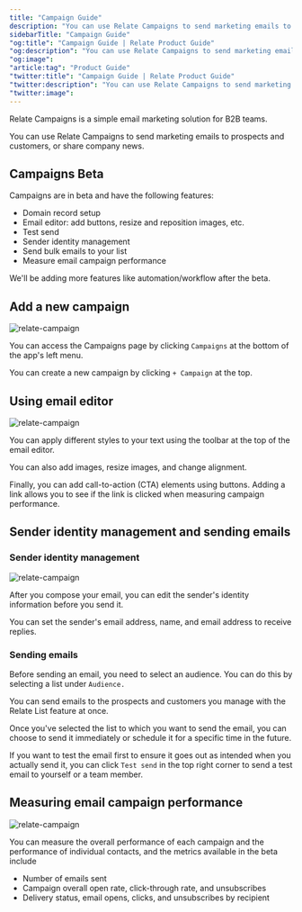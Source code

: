 ```yaml
---
title: "Campaign Guide"
description: "You can use Relate Campaigns to send marketing emails to prospects and customers, or share company news."
sidebarTitle: "Campaign Guide"
"og:title": "Campaign Guide | Relate Product Guide"
"og:description": "You can use Relate Campaigns to send marketing emails to prospects and customers, or share company news."
"og:image": 
"article:tag": "Product Guide"
"twitter:title": "Campaign Guide | Relate Product Guide"
"twitter:description": "You can use Relate Campaigns to send marketing emails to prospects and customers, or share company news."
"twitter:image": 
---
```


Relate Campaigns is a simple email marketing solution for B2B teams. 

You can use Relate Campaigns to send marketing emails to prospects and customers, or share company news.

## Campaigns Beta

Campaigns are in beta and have the following features:
- Domain record setup
- Email editor: add buttons, resize and reposition images, etc.
- Test send
- Sender identity management
- Send bulk emails to your list
- Measure email campaign performance

We'll be adding more features like automation/workflow after the beta.

## Add a new campaign

![relate-campaign](/images/features/add-new-campaign.png)

You can access the Campaigns page by clicking `Campaigns` at the bottom of the app's left menu. 

You can create a new campaign by clicking `+ Campaign` at the top. 

## Using email editor

![relate-campaign](/images/features/email-editor.png)

You can apply different styles to your text using the toolbar at the top of the email editor. 

You can also add images, resize images, and change alignment.

Finally, you can add call-to-action (CTA) elements using buttons. Adding a link allows you to see if the link is clicked when measuring campaign performance.  

## Sender identity management and sending emails

### Sender identity management

![relate-campaign](/images/features/sender-identification.png)

After you compose your email, you can edit the sender's identity information before you send it. 

You can set the sender's email address, name, and email address to receive replies. 

### Sending emails

Before sending an email, you need to select an audience. You can do this by selecting a list under `Audience.` 

You can send emails to the prospects and customers you manage with the Relate List feature at once. 

Once you've selected the list to which you want to send the email, you can choose to send it immediately or schedule it for a specific time in the future. 

If you want to test the email first to ensure it goes out as intended when you actually send it, you can click `Test send` in the top right corner to send a test email to yourself or a team member. 

## Measuring email campaign performance

![relate-campaign](/images/features/campaign-metrics.png)

You can measure the overall performance of each campaign and the performance of individual contacts, and the metrics available in the beta include 
- Number of emails sent
- Campaign overall open rate, click-through rate, and unsubscribes
- Delivery status, email opens, clicks, and unsubscribes by recipient